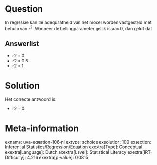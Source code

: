 Question
========

In regressie kan de adequaatheid van het model worden vastgesteld met
behulp van *r*^2^. Wanneer de hellingparameter gelijk is aan 0, dan
geldt dat

Answerlist
----------

* r2 = 0.
* r2 = 0.5.
* r2 = 1.

Solution
========

Het correcte antwoord is: 

* r2 = 0.

Meta-information
================
exname: uva-equation-106-nl
extype: schoice
exsolution: 100
exsection: Inferential Statistics/Regression/Equation
exextra[Type]: Conceptual
exextra[Language]: Dutch
exextra[Level]: Statistical Literacy
exextra[IRT-Difficulty]: 4.216
exextra[p-value]: 0.0815
